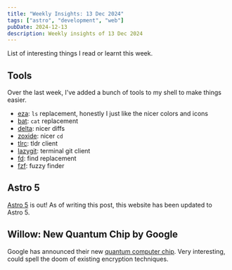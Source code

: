 ```yaml
---
title: "Weekly Insights: 13 Dec 2024"
tags: ["astro", "development", "web"]
pubDate: 2024-12-13
description: Weekly insights of 13 Dec 2024
---
```


List of interesting things I read or learnt this week.

## Tools
Over the last week, I've added a bunch of tools to my shell to
make things easier.

- [eza](https://github.com/eza-community/eza): `ls` replacement, honestly I just like the nicer colors and icons
- [bat](https://github.com/sharkdp/bat): `cat` replacement
- [delta](https://github.com/dandavison/delta): nicer diffs
- [zoxide](https://github.com/ajeetdsouza/zoxide): nicer `cd`
- [tlrc](https://github.com/tldr-pages/tlrc): tldr client
- [lazygit](https://github.com/jesseduffield/lazygit): terminal git client
- [fd](https://github.com/sharkdp/fd): find replacement 
- [fzf](https://github.com/junegunn/fzf): fuzzy finder

## Astro 5
[Astro 5](https://astro.build/blog/astro-5/) is out! As of writing this post, this website has been updated to Astro 5.

## Willow: New Quantum Chip by Google
Google has announced their new [quantum computer chip](https://blog.google/technology/research/google-willow-quantum-chip/). Very interesting, could spell the doom of existing encryption techniques. 